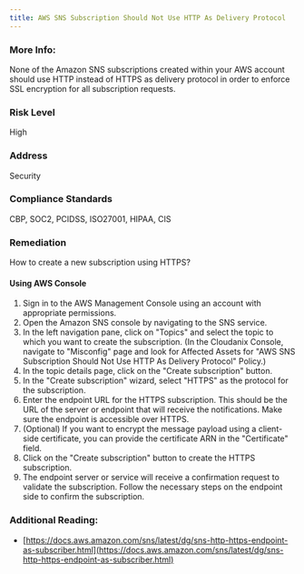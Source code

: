 ```yaml
---
title: AWS SNS Subscription Should Not Use HTTP As Delivery Protocol
---
```


### More Info:

None of the Amazon SNS subscriptions created within your AWS account should use HTTP instead of HTTPS as delivery protocol in order to enforce SSL encryption for all subscription requests.

### Risk Level

High

### Address

Security

### Compliance Standards

CBP, SOC2, PCIDSS, ISO27001, HIPAA, CIS

### Remediation

How to create a new subscription using HTTPS?

#### Using AWS Console

1. Sign in to the AWS Management Console using an account with appropriate permissions.
2. Open the Amazon SNS console by navigating to the SNS service.
3. In the left navigation pane, click on "Topics" and select the topic to which you want to create the subscription.
    (In the Cloudanix Console, navigate to "Misconfig" page and look for Affected Assets for "AWS SNS Subscription Should Not Use HTTP As Delivery Protocol" Policy.)
4. In the topic details page, click on the "Create subscription" button.
5. In the "Create subscription" wizard, select "HTTPS" as the protocol for the subscription.
6. Enter the endpoint URL for the HTTPS subscription. This should be the URL of the server or endpoint that will receive the notifications. Make sure the endpoint is accessible over HTTPS.
7. (Optional) If you want to encrypt the message payload using a client-side certificate, you can provide the certificate ARN in the "Certificate" field.
8. Click on the "Create subscription" button to create the HTTPS subscription.
9. The endpoint server or service will receive a confirmation request to validate the subscription. Follow the necessary steps on the endpoint side to confirm the subscription.

### Additional Reading:

- [https://docs.aws.amazon.com/sns/latest/dg/sns-http-https-endpoint-as-subscriber.html](https://docs.aws.amazon.com/sns/latest/dg/sns-http-https-endpoint-as-subscriber.html)
